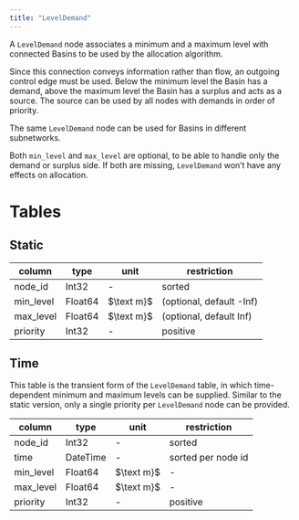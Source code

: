 ```yaml
---
title: "LevelDemand"
---
```


A `LevelDemand` node associates a minimum and a maximum level with connected Basins to be used by the allocation algorithm.

Since this connection conveys information rather than flow, an outgoing control edge must be used.
Below the minimum level the Basin has a demand, above the maximum level the Basin has a surplus and acts as a source.
The source can be used by all nodes with demands in order of priority.

The same `LevelDemand` node can be used for Basins in different subnetworks.

Both `min_level` and `max_level` are optional, to be able to handle only the demand or surplus side.
If both are missing, `LevelDemand` won't have any effects on allocation.

# Tables

## Static

column        | type    | unit         | restriction
------------- | ------- | ------------ | -----------
node_id       | Int32   | -            | sorted
min_level     | Float64 | $\text m}$   | (optional, default -Inf)
max_level     | Float64 | $\text m}$   | (optional, default Inf)
priority      | Int32   | -            | positive

## Time

This table is the transient form of the `LevelDemand` table, in which time-dependent minimum and maximum levels can be supplied.
Similar to the static version, only a single priority per `LevelDemand` node can be provided.

column        | type     | unit         | restriction
------------- | -------  | ------------ | -----------
node_id       | Int32    | -            | sorted
time          | DateTime | -            | sorted per node id
min_level     | Float64  | $\text m}$   | -
max_level     | Float64  | $\text m}$   | -
priority      | Int32    | -            | positive

